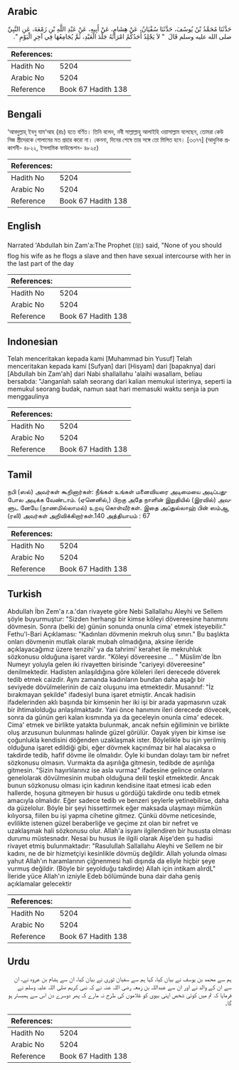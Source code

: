 ## Arabic


<div dir="rtl" lang="ar" style={{fontSize:'larger',backgroundColor:'#f8f9fa',padding:20}}>
حَدَّثَنَا مُحَمَّدُ بْنُ يُوسُفَ، حَدَّثَنَا سُفْيَانُ، عَنْ هِشَامٍ، عَنْ أَبِيهِ، عَنْ عَبْدِ اللَّهِ بْنِ زَمْعَةَ، عَنِ النَّبِيِّ صلى الله عليه وسلم قَالَ ‏ "‏ لاَ يَجْلِدُ أَحَدُكُمُ امْرَأَتَهُ جَلْدَ الْعَبْدِ، ثُمَّ يُجَامِعُهَا فِي آخِرِ الْيَوْمِ ‏"‏‏.‏
</div>
<div style={{backgroundColor:'#f8f9fa',padding:20, marginBottom: 10}}><table> <thead> <tr> <th>References:</th> <th></th> </tr> </thead> <tbody><tr><td>Hadith No</td><td>5204</td></tr><tr><td>Arabic No</td><td>5204</td></tr><tr><td>Reference</td><td>Book 67 Hadith 138</td></tr></tbody></table></div>

## Bengali


<div dir="ltr" lang="bn" style={{fontSize:'larger',backgroundColor:'#f8f9fa',padding:20}}>
‘আবদুল্লাহ্ ইবনু যাম‘আহ (রাঃ) হতে বর্ণিত। তিনি বলেন, নবী সাল্লাল্লাহু আলাইহি ওয়াসাল্লাম বলেছেন, তোমরা কেউ নিজ স্ত্রীদেরকে গোলামের মত প্রহার করো না। কেননা, দিনের শেষে তার সঙ্গে তো মিলিত হবে। [৩৩৭৭] (আধুনিক প্রকাশনী- ৪৮২২, ইসলামিক ফাউন্ডেশন- ৪৮২৫)
</div>
<div style={{backgroundColor:'#f8f9fa',padding:20, marginBottom: 10}}><table> <thead> <tr> <th>References:</th> <th></th> </tr> </thead> <tbody><tr><td>Hadith No</td><td>5204</td></tr><tr><td>Arabic No</td><td>5204</td></tr><tr><td>Reference</td><td>Book 67 Hadith 138</td></tr></tbody></table></div>

## English


<div dir="ltr" lang="en" style={{fontSize:'larger',backgroundColor:'#f8f9fa',padding:20}}>
Narrated 'Abdullah bin Zam'a:The Prophet (ﷺ) said, "None of you should flog his wife as he flogs a slave and then have sexual intercourse with her in the last part of the day
</div>
<div style={{backgroundColor:'#f8f9fa',padding:20, marginBottom: 10}}><table> <thead> <tr> <th>References:</th> <th></th> </tr> </thead> <tbody><tr><td>Hadith No</td><td>5204</td></tr><tr><td>Arabic No</td><td>5204</td></tr><tr><td>Reference</td><td>Book 67 Hadith 138</td></tr></tbody></table></div>

## Indonesian


<div dir="ltr" lang="id" style={{fontSize:'larger',backgroundColor:'#f8f9fa',padding:20}}>
Telah menceritakan kepada kami [Muhammad bin Yusuf] Telah menceritakan kepada kami [Sufyan] dari [Hisyam] dari [bapaknya] dari [Abdullah bin Zam'ah] dari Nabi shallallahu 'alaihi wasallam, beliau bersabda: "Janganlah salah seorang dari kalian memukul isterinya, seperti ia memukul seorang budak, namun saat hari memasuki waktu senja ia pun menggaulinya
</div>
<div style={{backgroundColor:'#f8f9fa',padding:20, marginBottom: 10}}><table> <thead> <tr> <th>References:</th> <th></th> </tr> </thead> <tbody><tr><td>Hadith No</td><td>5204</td></tr><tr><td>Arabic No</td><td>5204</td></tr><tr><td>Reference</td><td>Book 67 Hadith 138</td></tr></tbody></table></div>

## Tamil


<div dir="ltr" lang="ta" style={{fontSize:'larger',backgroundColor:'#f8f9fa',padding:20}}>
நபி (ஸல்) அவர்கள் கூறினார்கள்: நீங்கள் உங்கள் மனைவியரை அடிமையை அடிப்பதுபோல அடிக்க வேண்டாம். (ஏனெனில்,) பிறகு அதே நாளின் இறுதியில் (இரவில்) அவளுட னேயே (நாணமில்லாமல்) உறவு கொள்வீர்கள். இதை அப்துல்லாஹ் பின் ஸம்ஆ (ரலி) அவர்கள் அறிவிக்கிறார்கள்.140 அத்தியாயம் : 67
</div>
<div style={{backgroundColor:'#f8f9fa',padding:20, marginBottom: 10}}><table> <thead> <tr> <th>References:</th> <th></th> </tr> </thead> <tbody><tr><td>Hadith No</td><td>5204</td></tr><tr><td>Arabic No</td><td>5204</td></tr><tr><td>Reference</td><td>Book 67 Hadith 138</td></tr></tbody></table></div>

## Turkish


<div dir="ltr" lang="tr" style={{fontSize:'larger',backgroundColor:'#f8f9fa',padding:20}}>
Abdullah İbn Zem'a r.a.'dan rivayete göre Nebi Sallallahu Aleyhi ve Sellem şöyle buyurmuştur: "Sizden herhangi bir kimse köleyi dövereesine hanımını dövmesin. Sonra (belki de) günün sonunda onunla cima' etmek isteyebilir." Fethu'l-Bari Açıklaması: "Kadınları dövmenin mekruh oluş sınırı." Bu başlıkta onları dövmenin mutlak olarak mubah olmadığına, aksine ileride açıklayacağımız üzere tenzihi' ya da tahrimi' kerahet ile mekruhluk sözkonusu olduğuna işaret vardır. "Köleyi dövereesine ... " Müslim'de İbn Numeyr yoluyla gelen iki rivayetten birisinde "cariyeyi dövereesine" denilmektedir. Hadisten anlaşıldığına göre köleleri ileri derecede döverek tedib etmek caizdir. Aynı zamanda kadınların bundan daha aşağı bir seviyede dövülmelerinin de caiz oluşunu ima etmektedir. Musannıf: "İz bırakmayan şekilde" ifadesiyl buna işaret etmiştir. Ancak hadisin ifadelerinden aklı başında bir kimsenin her iki işi bir arada yapmasının uzak bir ihtimalolduğu anlaşılmaktadır. Yani önce hanımını ileri derecede dövecek, sonra da günün geri kalan kısmında ya da geceleyin onunla cima' edecek. Cima' etmek ve birlikte yatakta bulunmak, ancak nefsin eğiliminin ve birlikte oluş arzusunun bulunması halinde güzel görülür. Oayak yiyen bir kimse ise çoğunlukla kendisini döğenden uzaklaşmak ister. Böylelikle bu işin yerilmiş olduğuna işaret edildiği gibi, eğer dövmek kaçınılmaz bir hal alacaksa o takdirde tedib, hafif dövme ile olmalıdır. Öyle ki bundan dolayı tam bir nefret sözkonusu olmasın. Vurmakta da aşırılığa gitmesin, tedibde de aşırılığa gitmesin. "Sizin hayırlılarınız ise asla vurmaz" ifadesine gelince onların genelolarak dövülmesinin mubah olduğuna delil teşkil etmektedir. Ancak bunun sözkonusu olması için kadının kendisine itaat etmesi icab eden hallerde, hoşuna gitmeyen bir husus u gördüğü takdirde onu tedib etmek amacıyla olmalıdır. Eğer sadece tedib ve benzeri şeylerle yetinebilirse, daha da güzelolur. Böyle bir şeyi hissettirmek eğer maksada ulaşmayı mümkün kılıyorsa, fiilen bu işi yapma cihetine gitmez. Çünkü dövme neticesinde, evlilikte istenen güzel beraberliğe ve geçime zıt olan bir nefret ve uzaklaşmak hali sözkonusu olur. Allah'a isyanı ilgilendiren bir hususta olması durumu müstesnadır. Nesai bu husus ile ilgili olarak Aişe'den şu hadisi rivayet etmiş bulunmaktadır: "Rasulullah Sallallahu Aleyhi ve Sellem ne bir kadını, ne de bir hizmetçiyi kesinlikle dövmüş değildir. Allah yolunda olması yahut Allah'ın haramlarının çiğnenmesi hali dışında da eliyle hiçbir şeye vurmuş değildir. (Böyle bir şeyolduğu takdirde) Allah için intikam alırdL" İleride yüce Allah'ın izniyle Edeb bölümünde buna dair daha geniş açıklamalar gelecektir
</div>
<div style={{backgroundColor:'#f8f9fa',padding:20, marginBottom: 10}}><table> <thead> <tr> <th>References:</th> <th></th> </tr> </thead> <tbody><tr><td>Hadith No</td><td>5204</td></tr><tr><td>Arabic No</td><td>5204</td></tr><tr><td>Reference</td><td>Book 67 Hadith 138</td></tr></tbody></table></div>

## Urdu


<div dir="rtl" lang="ur" style={{fontSize:'larger',backgroundColor:'#f8f9fa',padding:20}}>
ہم سے محمد بن یوسف نے بیان کیا، کہا ہم سے سفیان ثوری نے بیان کیا، ان سے ہشام بن عروہ نے، ان سے ان کے والد نے اور ان سے عبداللہ بن زمعہ رضی اللہ عنہ نے کہ نبی کریم صلی اللہ علیہ وسلم نے فرمایا کہ تم میں کوئی شخص اپنی بیوی کو غلاموں کی طرح نہ مارے کہ پھر دوسرے دن اس سے ہمبستر ہو گا۔
</div>
<div style={{backgroundColor:'#f8f9fa',padding:20, marginBottom: 10}}><table> <thead> <tr> <th>References:</th> <th></th> </tr> </thead> <tbody><tr><td>Hadith No</td><td>5204</td></tr><tr><td>Arabic No</td><td>5204</td></tr><tr><td>Reference</td><td>Book 67 Hadith 138</td></tr></tbody></table></div>
